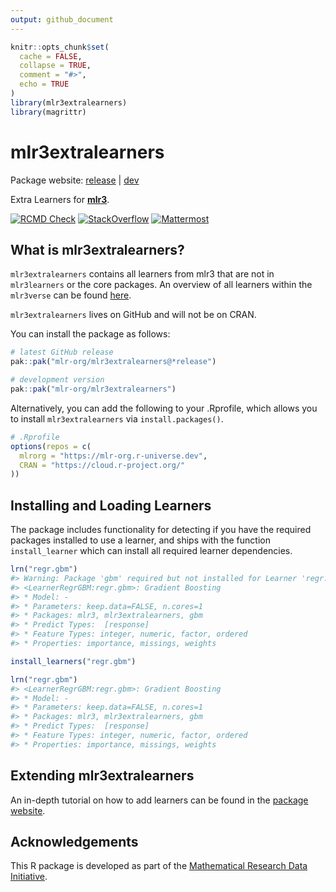 ```yaml
---
output: github_document
---
```


```r
knitr::opts_chunk$set(
  cache = FALSE,
  collapse = TRUE,
  comment = "#>",
  echo = TRUE
)
library(mlr3extralearners)
library(magrittr)
```

# mlr3extralearners

Package website: [release](https://mlr3extralearners.mlr-org.com/) \|
[dev](https://mlr3extralearners.mlr-org.com/dev/)

Extra Learners for **[mlr3](https://github.com/mlr-org/mlr3/)**.

<!-- badges: start -->
[![RCMD Check](https://github.com/mlr-org/mlr3extralearners/actions/workflows/rcmdcheck.yml/badge.svg)](https://github.com/mlr-org/mlr3extralearners/actions/workflows/rcmdcheck.yml)
[![StackOverflow](https://img.shields.io/badge/stackoverflow-mlr3-orange.svg)](https://stackoverflow.com/questions/tagged/mlr3)
[![Mattermost](https://img.shields.io/badge/chat-mattermost-orange.svg)](https://lmmisld-lmu-stats-slds.srv.mwn.de/mlr_invite/)
<!-- badges: end -->

## What is mlr3extralearners?

`mlr3extralearners` contains all learners from mlr3 that are not in `mlr3learners` or the core packages.
An overview of all learners within the `mlr3verse` can be found [here](https://mlr-org.com/learners.html).

`mlr3extralearners` lives on GitHub and will not be on CRAN.

You can install the package as follows:

```r
# latest GitHub release
pak::pak("mlr-org/mlr3extralearners@*release")

# development version
pak::pak("mlr-org/mlr3extralearners")
```



Alternatively, you can add the following to your .Rprofile, which allows you to install `mlr3extralearners` via `install.packages()`.

```r
# .Rprofile
options(repos = c(
  mlrorg = "https://mlr-org.r-universe.dev",
  CRAN = "https://cloud.r-project.org/"
))
```

## Installing and Loading Learners

The package includes functionality for detecting if you have the required packages installed
to use a learner, and ships with the function `install_learner` which can install all required
learner dependencies.

```r
lrn("regr.gbm")
#> Warning: Package 'gbm' required but not installed for Learner 'regr.gbm'
#> <LearnerRegrGBM:regr.gbm>: Gradient Boosting
#> * Model: -
#> * Parameters: keep.data=FALSE, n.cores=1
#> * Packages: mlr3, mlr3extralearners, gbm
#> * Predict Types:  [response]
#> * Feature Types: integer, numeric, factor, ordered
#> * Properties: importance, missings, weights

install_learners("regr.gbm")

lrn("regr.gbm")
#> <LearnerRegrGBM:regr.gbm>: Gradient Boosting
#> * Model: -
#> * Parameters: keep.data=FALSE, n.cores=1
#> * Packages: mlr3, mlr3extralearners, gbm
#> * Predict Types:  [response]
#> * Feature Types: integer, numeric, factor, ordered
#> * Properties: importance, missings, weights
```

## Extending mlr3extralearners

An in-depth tutorial on how to add learners can be found in the [package website](https://mlr3extralearners.mlr-org.com/articles/extending.html).

## Acknowledgements

This R package is developed as part of the [Mathematical Research Data Initiative](https://www.mardi4nfdi.de/about/mission).
